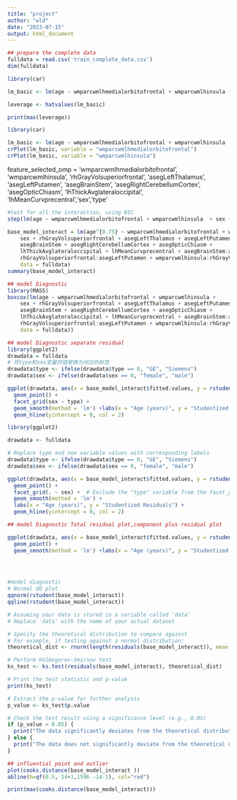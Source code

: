 ```yaml
---
title: "project"
author: "wld"
date: "2023-07-15"
output: html_document
---
```

```r
## prepare the complete data
fulldata = read.csv('train_complete_data.csv')
dim(fulldata)
```
```r
library(car)

lm_basic <- lm(age ~ wmparcwmlhmedialorbitofrontal + wmparcwmlhinsula + sex + rhGrayVolsuperiorfrontal + asegLeftThalamus + asegLeftPutamen + asegBrainStem + asegRightCerebellumCortex + asegOpticChiasm + lhThickAvglateraloccipital + lhMeanCurvprecentral, data = fulldata)

leverage <- hatvalues(lm_basic)

print(max(leverage))

```

```r
library(car)

lm_basic <- lm(age ~ wmparcwmlhmedialorbitofrontal + wmparcwmlhinsula  + sex + rhGrayVolsuperiorfrontal + asegLeftThalamus + asegLeftPutamen + asegBrainStem + asegRightCerebellumCortex + asegOpticChiasm + lhThickAvglateraloccipital + lhMeanCurvprecentral, data = fulldata)
crPlot(lm_basic, variable = "wmparcwmlhmedialorbitofrontal")
crPlot(lm_basic, variable = "wmparcwmlhinsula")
```


feature_selected_omp = 'wmparcwmlhmedialorbitofrontal', 'wmparcwmlhinsula',
       'rhGrayVolsuperiorfrontal', 'asegLeftThalamus', 'asegLeftPutamen',
       'asegBrainStem', 'asegRightCerebellumCortex', 'asegOpticChiasm',
       'lhThickAvglateraloccipital', 'lhMeanCurvprecentral','sex','type'

```r
#test for all the interaction, using BIC
step(lm(age ~ wmparcwmlhmedialorbitofrontal + wmparcwmlhinsula  + sex + rhGrayVolsuperiorfrontal + asegLeftThalamus + asegLeftPutamen + asegBrainStem + asegRightCerebellumCortex + asegOpticChiasm + lhThickAvglateraloccipital + lhMeanCurvprecentral, data=fulldata), scope = age ~ (wmparcwmlhmedialorbitofrontal + wmparcwmlhinsula  + sex+ rhGrayVolsuperiorfrontal + asegLeftThalamus + asegLeftPutamen + asegBrainStem + asegRightCerebellumCortex + asegOpticChiasm + lhThickAvglateraloccipital + lhMeanCurvprecentral)^2, direction = "forward", test = "F",k=log(1596), trace = 0)

```
       
```r
base_model_interact = lm(age^{0.75} ~ wmparcwmlhmedialorbitofrontal + wmparcwmlhinsula + 
    sex + rhGrayVolsuperiorfrontal + asegLeftThalamus + asegLeftPutamen + 
    asegBrainStem + asegRightCerebellumCortex + asegOpticChiasm + 
    lhThickAvglateraloccipital + lhMeanCurvprecentral + asegBrainStem:asegOpticChiasm + 
    rhGrayVolsuperiorfrontal:asegLeftPutamen + wmparcwmlhinsula:rhGrayVolsuperiorfrontal, 
    data = fulldata)
summary(base_model_interact)

```
```r
## model Diagnostic
library(MASS)
boxcox(lm(age ~ wmparcwmlhmedialorbitofrontal + wmparcwmlhinsula + 
    sex + rhGrayVolsuperiorfrontal + asegLeftThalamus + asegLeftPutamen + 
    asegBrainStem + asegRightCerebellumCortex + asegOpticChiasm + 
    lhThickAvglateraloccipital + lhMeanCurvprecentral + asegBrainStem:asegOpticChiasm + 
    rhGrayVolsuperiorfrontal:asegLeftPutamen + wmparcwmlhinsula:rhGrayVolsuperiorfrontal, 
    data = fulldata))
```


```r
## model Diagnostic separate residual
library(ggplot2)
drawdata = fulldata
# 将type和sex变量的值替换为对应的标签
drawdata$type <- ifelse(drawdata$type == 0, "GE", "Siemens")
drawdata$sex <- ifelse(drawdata$sex == 0, "female", "male")

ggplot(drawdata, aes(x = base_model_interact$fitted.values, y = rstudent(base_model_interact))) +
  geom_point() +
  facet_grid(sex ~ type) +
  geom_smooth(method = 'lm') +labs(x = "Age (years)", y = "Studentized Residuals") +
  geom_hline(yintercept = 0, col = 2)

```

```r
library(ggplot2)

drawdata <- fulldata

# Replace type and sex variable values with corresponding labels
drawdata$type <- ifelse(drawdata$type == 0, "GE", "Siemens")
drawdata$sex <- ifelse(drawdata$sex == 0, "female", "male")

ggplot(drawdata, aes(x = base_model_interact$fitted.values, y = rstudent(base_model_interact))) +
  geom_point() +
  facet_grid(. ~ sex) +  # Exclude the "type" variable from the facet_grid
  geom_smooth(method = 'lm') +
  labs(x = "Age (years)", y = "Studentized Residuals") +
  geom_hline(yintercept = 0, col = 2)

```


```r
## model Diagnostic Total residual plot,component plus residual plot

ggplot(drawdata, aes(x = base_model_interact$fitted.values, y = rstudent(base_model_interact))) +
  geom_point() +
  geom_smooth(method = 'lm') +labs(x = "Age (years)", y = "Studentized Residuals") 


 
```
```r
#model diagnostic
# Normal QQ plot
qqnorm(rstudent(base_model_interact))
qqline(rstudent(base_model_interact))

```

```r
# Assuming your data is stored in a variable called 'data'
# Replace 'data' with the name of your actual dataset

# Specify the theoretical distribution to compare against
# For example, if testing against a normal distribution:
theoretical_dist <- rnorm(length(residuals(base_model_interact)), mean = 0, sd = 2.679)

# Perform Kolmogorov-Smirnov test
ks_test <- ks.test(residuals(base_model_interact), theoretical_dist)

# Print the test statistic and p-value
print(ks_test)

# Extract the p-value for further analysis
p_value <- ks_test$p.value

# Check the test result using a significance level (e.g., 0.05)
if (p_value < 0.05) {
  print("The data significantly deviates from the theoretical distribution (reject the null hypothesis)")
} else {
  print("The data does not significantly deviate from the theoretical distribution (fail to reject the null hypothesis)")
}
```




```r
## influential point and outlier
plot(cooks.distance(base_model_interact ))
abline(h=qf(0.5, 14+1,1596 -14-1), col="red")
```

```r
print(max(cooks.distance(base_model_interact)))
```


